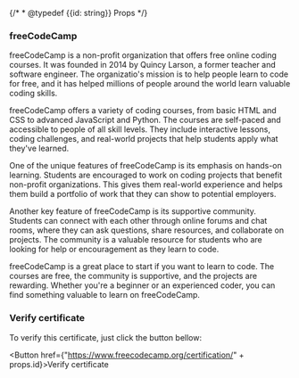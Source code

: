 {/* * @typedef {{id: string}} Props */}

### freeCodeCamp

freeCodeCamp is a non-profit organization that offers free online coding courses. It was founded in 2014 by Quincy
Larson, a former teacher and software engineer. The organizatio's mission is to help people learn to code for
free, and it has helped millions of people around the world learn valuable coding skills.

freeCodeCamp offers a variety of coding courses, from basic HTML and CSS to advanced JavaScript and Python. The courses
are self-paced and accessible to people of all skill levels. They include interactive lessons, coding challenges, and
real-world projects that help students apply what they've learned.

One of the unique features of freeCodeCamp is its emphasis on hands-on learning. Students are encouraged to work on
coding projects that benefit non-profit organizations. This gives them real-world experience and helps them build a
portfolio of work that they can show to potential employers.

Another key feature of freeCodeCamp is its supportive community. Students can connect with each other through online
forums and chat rooms, where they can ask questions, share resources, and collaborate on projects. The community is a
valuable resource for students who are looking for help or encouragement as they learn to code.

freeCodeCamp is a great place to start if you want to learn to code. The courses are free, the community is supportive,
and the projects are rewarding. Whether you're a beginner or an experienced coder, you can find something valuable
to learn on freeCodeCamp.

### Verify certificate

To verify this certificate, just click the button bellow:

<Button href={"https://www.freecodecamp.org/certification/" + props.id}>Verify certificate</Button>
